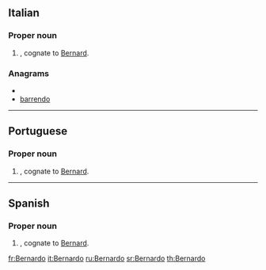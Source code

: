 ==Italian==

===Proper noun===
{{infl|it|proper noun|g=m}}

# {{given name|male|lang=it}}, cognate to [[Bernard]].

===Anagrams===
* {{alphagram|abdenorr}}
* [[barrendo#Italian|barrendo]]

----

==Portuguese==

===Proper noun===
{{infl|pt|proper noun|g=m}}

# {{given name|male|lang=pt}}, cognate to [[Bernard]].

----

==Spanish==

===Proper noun===
{{infl|es|proper noun|g=m}}

# {{given name|male|lang=es}}, cognate to [[Bernard]].

[[fr:Bernardo]]
[[it:Bernardo]]
[[ru:Bernardo]]
[[sr:Bernardo]]
[[th:Bernardo]]